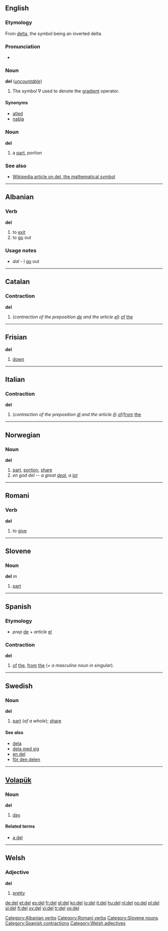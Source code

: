 {{see|Del}}
==English==

===Etymology===
From [[delta]], the symbol being an inverted delta

===Pronunciation===
*{{audio|en-us-del.ogg|Audio (US)}}


===Noun===
'''del''' (''[[uncountable]]'')

# {{vector}} The symbol &nabla; used to denote the [[gradient]] operator.

====Synonyms====
*[[atled]]
*[[nabla]]

===Noun===
'''del'''

# {{obsolete}} a [[part]], portion

===See also===
*[[w:del|Wikipedia article on del, the mathematical symbol]]

----

==Albanian==

===Verb===
'''del'''

# to [[exit]]
# to [[go]] out

===Usage notes===
* ''dal'' - I [[go]] out

[[Category:Albanian verbs]]

----

==Catalan==

===Contraction===
'''del'''

# (''contraction of the preposition [[de#Catalan|de]] and the article [[el#Catalan|el]]'') [[of]] [[the]]

----

==Frisian==
'''del'''

# [[down]]

----

==Italian==

===Contraction===
'''del'''

# (''contraction of the preposition [[di#Italian|di]] and the article [[il#Italian|il]]'') [[of]]/[[from]] [[the]]

----

==Norwegian==

===Noun===
'''del'''

# [[part]], [[portion]], [[share]]
# ''en god del'' -- ''a great [[deal]]'', ''a [[lot]]''

----

==Romani==

===Verb===
'''del'''

# to [[give]]

[[Category:Romani verbs]]

----

==Slovene==

===Noun===
'''del''' ''m''

# [[part]]

[[Category:Slovene nouns]]

----

==Spanish==

===Etymology===
*''prep'' [[de#Spanish|de]] + ''article'' [[el#Spanish|el]]

===Contraction===
'''del'''

#  [[of]] [[the]], [[from]] [[the]] (''+ a masculine noun in singular'').

[[Category:Spanish contractions]]

----

==Swedish==

===Noun===
'''del''' {{c}}
{{sv-noun-reg-ar}}

# [[part]] (''of a whole''); [[share]]

====See also====
*[[dela]]
*[[dela med sig]]
*[[en del]]
*[[för den delen]]

----

==[[Volapük]]==

===Noun===
'''del'''

# [[day]]

====Related terms====
*[[a del]]<!--per day-->

----
==Welsh==

===Adjective===
'''del'''

# [[pretty]]

[[Category:Welsh adjectives]]

[[de:del]]
[[et:del]]
[[es:del]]
[[fr:del]]
[[gl:del]]
[[ko:del]]
[[io:del]]
[[it:del]]
[[hu:del]]
[[nl:del]]
[[no:del]]
[[pl:del]]
[[sl:del]]
[[fi:del]]
[[sv:del]]
[[vi:del]]
[[tr:del]]
[[vo:del]]